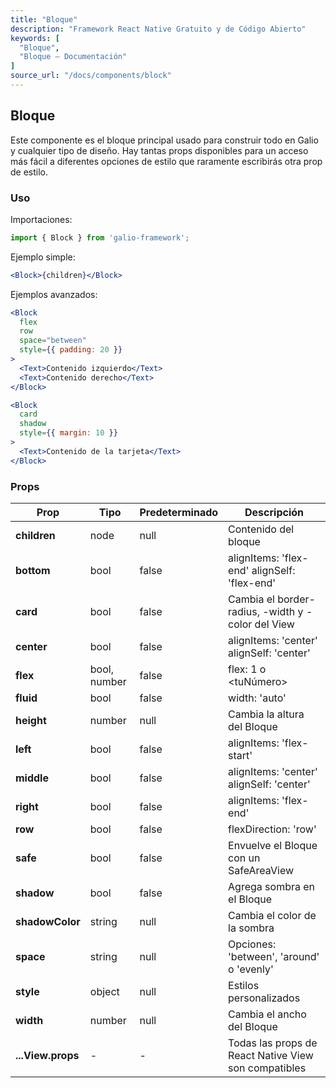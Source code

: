 ```yaml
---
title: "Bloque"
description: "Framework React Native Gratuito y de Código Abierto"
keywords: [
  "Bloque",
  "Bloque – Documentación"
]
source_url: "/docs/components/block"
---
```


## Bloque

Este componente es el bloque principal usado para construir todo en Galio y cualquier tipo de diseño. Hay tantas props disponibles para un acceso más fácil a diferentes opciones de estilo que raramente escribirás otra prop de estilo.

### Uso

Importaciones:

```jsx
import { Block } from 'galio-framework';
```

Ejemplo simple:

```jsx
<Block>{children}</Block>
```

Ejemplos avanzados:

```jsx
<Block 
  flex 
  row 
  space="between" 
  style={{ padding: 20 }}
>
  <Text>Contenido izquierdo</Text>
  <Text>Contenido derecho</Text>
</Block>

<Block 
  card 
  shadow 
  style={{ margin: 10 }}
>
  <Text>Contenido de la tarjeta</Text>
</Block>
```

### Props

| Prop          | Tipo         | Predeterminado | Descripción                                        |
| ------------- | ------------ | -------------- | -------------------------------------------------- |
| **children**  | node         | null           | Contenido del bloque                               |
| **bottom**    | bool         | false          | alignItems: 'flex-end' alignSelf: 'flex-end'       |
| **card**      | bool         | false          | Cambia el border-radius, -width y -color del View |
| **center**    | bool         | false          | alignItems: 'center' alignSelf: 'center'           |
| **flex**      | bool, number | false          | flex: 1 o <tuNúmero>                               |
| **fluid**     | bool         | false          | width: 'auto'                                      |
| **height**    | number       | null           | Cambia la altura del Bloque                        |
| **left**      | bool         | false          | alignItems: 'flex-start'                           |
| **middle**    | bool         | false          | alignItems: 'center' alignSelf: 'center'           |
| **right**     | bool         | false          | alignItems: 'flex-end'                             |
| **row**       | bool         | false          | flexDirection: 'row'                               |
| **safe**      | bool         | false          | Envuelve el Bloque con un SafeAreaView            |
| **shadow**    | bool         | false          | Agrega sombra en el Bloque                         |
| **shadowColor**| string      | null           | Cambia el color de la sombra                       |
| **space**     | string       | null           | Opciones: 'between', 'around' o 'evenly'          |
| **style**     | object       | null           | Estilos personalizados                             |
| **width**     | number       | null           | Cambia el ancho del Bloque                         |
| **...View.props** | -      | -              | Todas las props de React Native View son compatibles |

